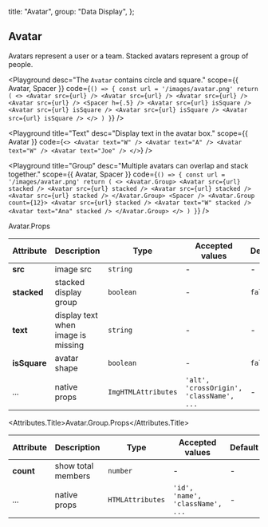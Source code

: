 
  title: "Avatar",
  group: "Data Display",
};

## Avatar

Avatars represent a user or a team. Stacked avatars represent a group of people.

<Playground
  desc="The `Avatar` contains circle and square."
  scope={{ Avatar, Spacer }}
  code={`
() => {
  const url = '/images/avatar.png'
  return (
    <>
      <Avatar src={url} />
      <Avatar src={url} />
      <Avatar src={url} />
      <Avatar src={url} />
      <Spacer h={.5} />
      <Avatar src={url} isSquare />
      <Avatar src={url} isSquare />
      <Avatar src={url} isSquare />
      <Avatar src={url} isSquare />
    </>
  )
}
`}
/>

<Playground
  title="Text"
  desc="Display text in the avatar box."
  scope={{ Avatar }}
  code={`
<>
  <Avatar text="W" />
  <Avatar text="A" />
  <Avatar text="W" />
  <Avatar text="Joe" />
</>
`}
/>

<Playground
  title="Group"
  desc="Multiple avatars can overlap and stack together."
  scope={{ Avatar, Spacer }}
  code={`
() => {
  const url = '/images/avatar.png'
  return (
    <>
      <Avatar.Group>
        <Avatar src={url} stacked />
        <Avatar src={url} stacked />
        <Avatar src={url} stacked />
        <Avatar src={url} stacked />
      </Avatar.Group>
      <Spacer />
      <Avatar.Group count={12}>
        <Avatar src={url} stacked />
        <Avatar text="W" stacked />
        <Avatar text="Ana" stacked />
      </Avatar.Group>
    </>
  )
}
`}
/>

<Attributes edit="/pages/en-us/components/avatar.mdx">
<Attributes.Title>Avatar.Props</Attributes.Title>

| Attribute    | Description                        | Type                | Accepted values                          | Default |
| ------------ | ---------------------------------- | ------------------- | ---------------------------------------- | ------- |
| **src**      | image src                          | `string`            | -                                        | -       |
| **stacked**  | stacked display group              | `boolean`           | -                                        | `false` |
| **text**     | display text when image is missing | `string`            | -                                        | -       |
| **isSquare** | avatar shape                       | `boolean`           | -                                        | `false` |
| ...          | native props                       | `ImgHTMLAttributes` | `'alt', 'crossOrigin', 'className', ...` | -       |

<Attributes.Title>Avatar.Group.Props</Attributes.Title>

| Attribute | Description        | Type             | Accepted values                  | Default |
| --------- | ------------------ | ---------------- | -------------------------------- | ------- |
| **count** | show total members | `number`         | -                                | -       |
| ...       | native props       | `HTMLAttributes` | `'id', 'name', 'className', ...` | -       |

</Attributes>

